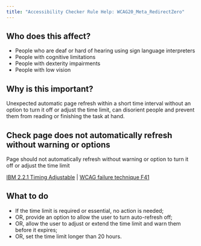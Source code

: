 ```yaml
---
title: "Accessibility Checker Rule Help: WCAG20_Meta_RedirectZero"
---
```


<div className="toolHelp">
<Row>
<Column colLg={5} colMd={3} colSm={4} className="toolLeft">

## Who does this affect?

* People who are deaf or hard of hearing using sign language interpreters
* People with cognitive limitations
* People with dexterity impairments
* People with low vision 

## Why is this important?

Unexpected automatic page refresh within a short time interval without an option to turn it off or adjust the time limit, can disorient people and prevent them from reading or finishing the task at hand.

</Column>
<Column colLg={11} colMd={5} colSm={4} className="toolMain">

<div id="locLevel"></div>

## Check page does not automatically refresh without warning or options
Page should not automatically refresh without warning or option to turn it off or adjust the time limit

[IBM 2.2.1 Timing Adjustable](http://www.ibm.com/able/guidelines/ci162/timing_adjustable.html) | [WCAG failure technique F41](https://www.w3.org/WAI/WCAG21/Techniques/failures/F41)

<div id="locSnippet"></div>

## What to do

* If the time limit is required or essential, no action is needed;
* OR, provide an option to allow the user to turn auto-refresh off;
* OR, allow the user to adjust or extend the time limit and warn them before it expires;
* OR, set the time limit longer than 20 hours.

</Column>
</Row>
</div>

